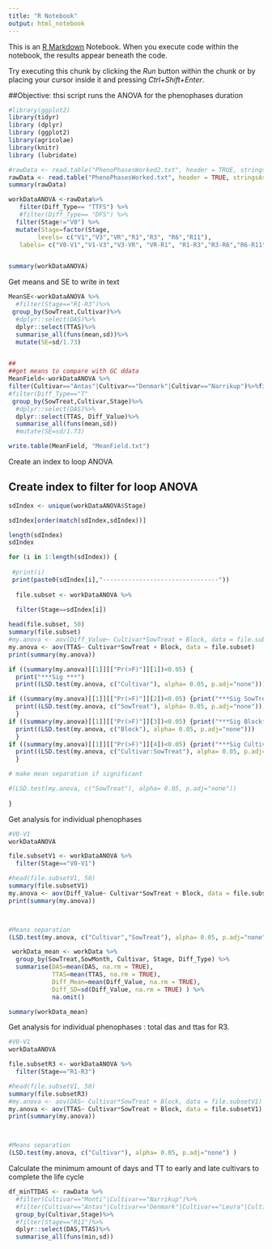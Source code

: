 ```yaml
---
title: "R Notebook"
output: html_notebook
---
```


This is an [R Markdown](http://rmarkdown.rstudio.com) Notebook. When you execute code within the notebook, the results appear beneath the code. 

Try executing this chunk by clicking the *Run* button within the chunk or by placing your cursor inside it and pressing *Ctrl+Shift+Enter*. 

##Objective: thsi script runs the ANOVA for the phenophases duration 

```r
#library(ggplot2)
library(tidyr)
library (dplyr)
library (ggplot2)
library(agricolae)
library(knitr)
library (lubridate)

#rawData <- read.table("PhenoPhasesWorked2.txt", header = TRUE, stringsAsFactors = TRUE)
rawData <- read.table("PhenoPhasesWorked.txt", header = TRUE, stringsAsFactors = TRUE)
summary(rawData)

```


```r
workDataANOVA <-rawData%>%
   filter(Diff_Type== "TTFS") %>%
   #filter(Diff_Type== "DFS") %>%
  filter(Stage!="V0") %>%
  mutate(Stage=factor(Stage, 
        levels= c("V1","V3","VR","R1","R3", "R6","R11"),
   labels= c("V0-V1","V1-V3","V3-VR", "VR-R1", "R1-R3","R3-R6","R6-R11"))) 


summary(workDataANOVA)
```

Get means and SE to write in text 

```r

MeanSE<-workDataANOVA %>%
  #filter(Stage=="R1-R3")%>%
 group_by(SowTreat,Cultivar)%>%
  #dplyr::select(DAS)%>%
  dplyr::select(TTAS)%>%
  summarise_all(funs(mean,sd))%>%
  mutate(SE=sd/1.73)



```


```r

## 
##get means to compare with GC ddata
MeanField<-workDataANOVA %>%
filter(Cultivar=="Antas"|Cultivar=="Denmark"|Cultivar=="Narrikup")%>%filter (SowTreat=="S5")%>%
#filter(Diff_Type=="T"
 group_by(SowTreat,Cultivar,Stage)%>%
  #dplyr::select(DAS)%>%
  dplyr::select(TTAS, Diff_Value)%>%
  summarise_all(funs(mean,sd))
  #mutate(SE=sd/1.73)

write.table(MeanField, "MeanField.txt")

```


Create an index to loop ANOVA 

## Create index to filter for loop ANOVA

```r
sdIndex <- unique(workDataANOVA$Stage)

sdIndex[order(match(sdIndex,sdIndex))]

length(sdIndex)
sdIndex
```



```r
for (i in 1:length(sdIndex)) {
  
 #print(i)
 print(paste0(sdIndex[i],"--------------------------------"))
  
  file.subset <- workDataANOVA %>%
    
  filter(Stage==sdIndex[i])

head(file.subset, 50)
summary(file.subset)
#my.anova <- aov(Diff_Value~ Cultivar*SowTreat + Block, data = file.subset)
my.anova <- aov(TTAS~ Cultivar*SowTreat + Block, data = file.subset)
print(summary(my.anova))

if ((summary(my.anova)[[1]][["Pr(>F)"]][1])<0.05) {
  print("***Sig ***") 
  print((LSD.test(my.anova, c("Cultivar"), alpha= 0.05, p.adj="none"))) } # do if

if ((summary(my.anova)[[1]][["Pr(>F)"]][2])<0.05) {print("***Sig SowTreat***")
  print((LSD.test(my.anova, c("SowTreat"), alpha= 0.05, p.adj="none")))
  } 
if ((summary(my.anova)[[1]][["Pr(>F)"]][3])<0.05) {print("***Sig Block***")
  print((LSD.test(my.anova, c("Block"), alpha= 0.05, p.adj="none")))
  } 
if ((summary(my.anova)[[1]][["Pr(>F)"]][4])<0.05) {print("***Sig Cultivar:SowTreat Int***")
  print((LSD.test(my.anova, c("Cultivar:SowTreat"), alpha= 0.05, p.adj="none")))
  } 

# make mean separation if significant

#(LSD.test(my.anova, c("SowTreat"), alpha= 0.05, p.adj="none"))
  
}

```

Get analysis for individual phenophases 


```r
#V0-V1
workDataANOVA

file.subsetV1 <- workDataANOVA %>%
  filter(Stage=="V0-V1")

#head(file.subsetV1, 50)
summary(file.subsetV1)
my.anova <- aov(Diff_Value~ Cultivar*SowTreat + Block, data = file.subsetV1)
print(summary(my.anova))




```
```r

#Means separation 
(LSD.test(my.anova, c("Cultivar","SowTreat"), alpha= 0.05, p.adj="none") )


```




```r
 workData_mean <- workData %>%
  group_by(SowTreat,SowMonth, Cultivar, Stage, Diff_Type) %>%
  summarise(DAS=mean(DAS, na.rm = TRUE), 
            TTAS=mean(TTAS, na.rm = TRUE), 
            Diff_Mean=mean(Diff_Value, na.rm = TRUE), 
            Diff_SD=sd(Diff_Value, na.rm = TRUE) ) %>%
            na.omit()

summary(workData_mean)
```

Get analysis for individual phenophases : total das and ttas for R3. 


```r
#V0-V1
workDataANOVA

file.subsetR3 <- workDataANOVA %>%
  filter(Stage=="R1-R3")

#head(file.subsetV1, 50)
summary(file.subsetR3)
#my.anova <- aov(DAS~ Cultivar*SowTreat + Block, data = file.subsetV1)
my.anova <- aov(TTAS~ Cultivar*SowTreat + Block, data = file.subsetV1)
print(summary(my.anova))




```


```r

#Means separation 
(LSD.test(my.anova, c("Cultivar"), alpha= 0.05, p.adj="none") )

```



Calculate the minimum amount of days and TT to early and late cultivars to complete the life cycle 


```r

df_minTTDAS <- rawData %>%
  #filter(Cultivar=="Monti"|Cultivar=="Narrikup")%>%
  #filter(Cultivar=="Antas"|Cultivar=="Denmark"|Cultivar=="Leura"|Cultivar=="Woogenellup")%>%
  group_by(Cultivar,Stage)%>%
  #filter(Stage=="R11")%>%
  dplyr::select(DAS,TTAS)%>%
  summarise_all(funs(min,sd))
 

```



